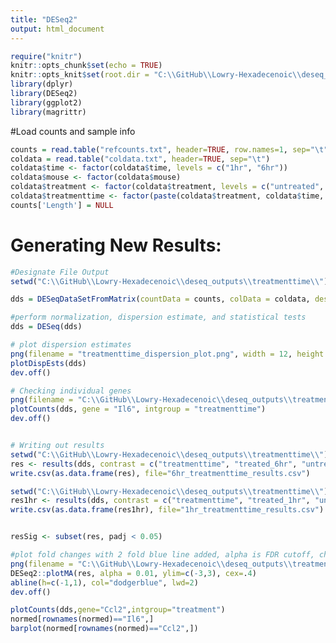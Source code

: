 ```yaml
---
title: "DESeq2"
output: html_document
---
```


```r
require("knitr")
knitr::opts_chunk$set(echo = TRUE)
knitr::opts_knit$set(root.dir = "C:\\GitHub\\Lowry-Hexadecenoic\\deseq_outputs\\")
library(dplyr)
library(DESeq2)
library(ggplot2)
library(magrittr)
```


#Load counts and sample info
```r
counts = read.table("refcounts.txt", header=TRUE, row.names=1, sep="\t")
coldata = read.table("coldata.txt", header=TRUE, sep="\t")
coldata$time <- factor(coldata$time, levels = c("1hr", "6hr"))
coldata$mouse <- factor(coldata$mouse)
coldata$treatment <- factor(coldata$treatment, levels = c("untreated", "treated"))
coldata$treatmenttime <- factor(paste(coldata$treatment, coldata$time, sep = "_"), levels = c("untreated_1hr", "treated_1hr", "untreated_6hr", "treated_6hr"))
counts['Length'] = NULL
```


# Generating New Results:
```r
#Designate File Output
setwd("C:\\GitHub\\Lowry-Hexadecenoic\\deseq_outputs\\treatmenttime\\")

dds = DESeqDataSetFromMatrix(countData = counts, colData = coldata, design = ~  mouse + treatmenttime)

#perform normalization, dispersion estimate, and statistical tests
dds = DESeq(dds)

# plot dispersion estimates
png(filename = "treatmenttime_dispersion_plot.png", width = 12, height = 12, units = "in", res = 800, bg= "white")
plotDispEsts(dds)
dev.off()

# Checking individual genes
png(filename = "C:\\GitHub\\Lowry-Hexadecenoic\\deseq_outputs\\treatmenttime\\Il6_plotcounts.png", width = 12, height = 12, units = "in", res = 800, bg= "white")
plotCounts(dds, gene = "Il6", intgroup = "treatmenttime")
dev.off()


# Writing out results
setwd("C:\\GitHub\\Lowry-Hexadecenoic\\deseq_outputs\\treatmenttime\\")
res <- results(dds, contrast = c("treatmenttime", "treated_6hr", "untreated_6hr"))
write.csv(as.data.frame(res), file="6hr_treatmenttime_results.csv")

setwd("C:\\GitHub\\Lowry-Hexadecenoic\\deseq_outputs\\treatmenttime\\")
res1hr <- results(dds, contrast = c("treatmenttime", "treated_1hr", "untreated_1hr"))
write.csv(as.data.frame(res1hr), file="1hr_treatmenttime_results.csv")


resSig <- subset(res, padj < 0.05)

#plot fold changes with 2 fold blue line added, alpha is FDR cutoff, change to whatever cutoff you want
png(filename = "C:\\GitHub\\Lowry-Hexadecenoic\\deseq_outputs\\treatmenttime\\treatmenttime_MAPlot.png", width = 12, height = 12, units = "in", res = 800, bg= "white")
DESeq2::plotMA(res, alpha = 0.01, ylim=c(-3,3), cex=.4)
abline(h=c(-1,1), col="dodgerblue", lwd=2)
dev.off()

plotCounts(dds,gene="Ccl2",intgroup="treatment")
normed[rownames(normed)=="Il6",]
barplot(normed[rownames(normed)=="Ccl2",])
```